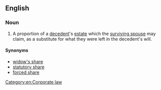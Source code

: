 ==English==

===Noun===
{{wikipedia}}
{{en-noun|head=[[elective]] [[share]]}}
# {{lb|en|legal}} A proportion of a [[decedent]]'s [[estate]] which the [[surviving spouse]] may claim, as a substitute for what they were left in the decedent's will.

====Synonyms====
* [[widow's share]]
* [[statutory share]]
* [[forced share]]

[[Category:en:Corporate law]]